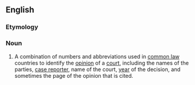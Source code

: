==English==

===Etymology===
{{com|en|case|citation}}

===Noun===
{{wikipedia}}
{{en-noun}}

# {{lb|en|law}} A combination of numbers and abbreviations used in [[common law]] countries to identify the [[opinion]] of a [[court]], including the names of the parties, [[case reporter]], name of the court, [[year]] of the decision, and sometimes the page of the opinion that is cited.